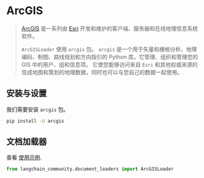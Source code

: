 # ArcGIS

>[ArcGIS](https://www.esri.com/en-us/arcgis/about-arcgis/overview) 是一系列由 [Esri](https://www.esri.com/) 开发和维护的客户端、服务器和在线地理信息系统软件。
> 
>`ArcGISLoader` 使用 `arcgis` 包。
> `arcgis` 是一个用于矢量和栅格分析、地理编码、制图、路线规划和方向指引的 Python 库。它管理、组织和管理您的 GIS 中的用户、组和信息项。
>它使您能够访问来自 `Esri` 和其他权威来源的现成地图和策划的地理数据，同时也可以与您自己的数据一起使用。

## 安装与设置

我们需要安装 `arcgis` 包。

```bash
pip install -U arcgis
```

## 文档加载器

查看 [使用示例](/docs/integrations/document_loaders/arcgis).

```python
from langchain_community.document_loaders import ArcGISLoader
```
